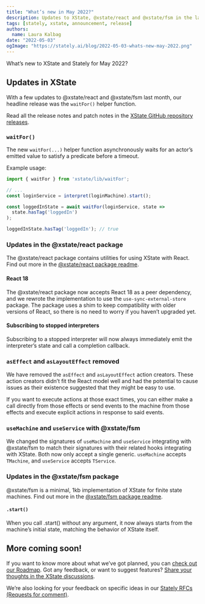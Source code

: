 ```yaml
---
title: "What’s new in May 2022?"
description: Updates to XState, @xstate/react and @xstate/fsm in the last month.
tags: [stately, xstate, announcement, release]
authors:
  name: Laura Kalbag
date: "2022-05-03"
ogImage: "https://stately.ai/blog/2022-05-03-whats-new-may-2022.png"
---
```


What’s new to XState and Stately for May 2022?

<!--truncate-->

## Updates in XState

With a few updates to @xstate/react and @xstate/fsm last month, our headline release was the `waitFor()` helper function.

Read all the release notes and patch notes in the [XState GitHub repository releases](https://github.com/statelyai/xstate/releases).

### `waitFor()`

The new `waitFor(...)` helper function asynchronously waits for an actor’s emitted value to satisfy a predicate before a timeout.

Example usage:

```ts
import { waitFor } from 'xstate/lib/waitFor';

// ...
const loginService = interpret(loginMachine).start();

const loggedInState = await waitFor(loginService, state =>
  state.hasTag('loggedIn')
);

loggedInState.hasTag('loggedIn'); // true
```

### Updates in the @xstate/react package

The @xstate/react package contains utilities for using XState with React. Find out more in the [@xstate/react package readme](https://github.com/statelyai/xstate/tree/main/packages/xstate-react).

#### React 18

The @xstate/react package now accepts React 18 as a peer dependency, and we rewrote the implementation to use the `use-sync-external-store` package. The package uses a shim to keep compatibility with older versions of React, so there is no need to worry if you haven’t upgraded yet.

#### Subscribing to stopped interpreters

Subscribing to a stopped interpreter will now always immediately emit the interpreter’s state and call a completion callback.

### `asEffect` and `asLayoutEffect` removed

We have removed the `asEffect` and `asLayoutEffect` action creators. These action creators didn’t fit the React model well and had the potential to cause issues as their existence suggested that they might be easy to use.

If you want to execute actions at those exact times, you can either make a call directly from those effects or send events to the machine from those effects and execute explicit actions in response to said events.

### `useMachine` and `useService` with @xstate/fsm 

We changed the signatures of `useMachine` and `useService` integrating with @xstate/fsm to match their signatures with their related hooks integrating with XState. Both now only accept a single generic. `useMachine` accepts `TMachine`, and `useService` accepts `TService`.

### Updates in the @xstate/fsm package

@xstate/fsm is a minimal, 1kb implementation of XState for finite state machines. Find out more in the [@xstate/fsm package readme](https://github.com/statelyai/xstate/tree/main/packages/xstate-fsm).

#### `.start()`

When you call .start() without any argument, it now always starts from the machine’s initial state, matching the behavior of XState itself.

## More coming soon!

If you want to know more about what we’ve got planned, you can [check out our Roadmap](https://xstate.js.org/docs/roadmap/). Got any feedback, or want to suggest features? [Share your thoughts in the XState discussions](https://github.com/statelyai/xstate/discussions).

We’re also looking for your feedback on specific ideas in our [Stately RFCs (Requests for comment)](https://github.com/statelyai/rfcs).